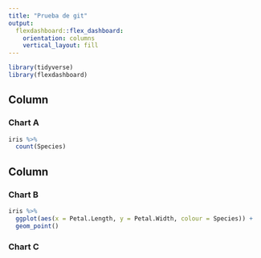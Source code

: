 ```yaml
---
title: "Prueba de git"
output: 
  flexdashboard::flex_dashboard:
    orientation: columns
    vertical_layout: fill
---
```


```r
library(tidyverse)
library(flexdashboard)
```

Column {data-width=650}
-----------------------------------------------------------------------

### Chart A

```r
iris %>% 
  count(Species)
```

Column {data-width=350}
-----------------------------------------------------------------------

### Chart B

```r
iris %>% 
  ggplot(aes(x = Petal.Length, y = Petal.Width, colour = Species)) +
  geom_point()
```

### Chart C

```r

```

